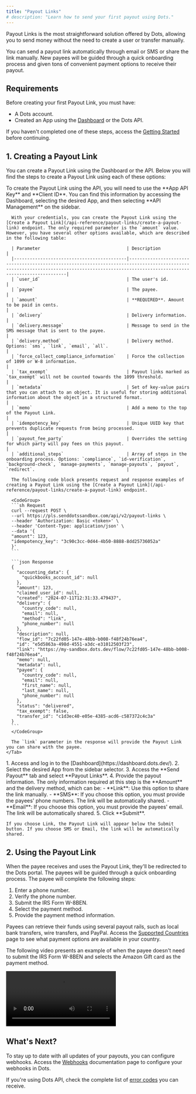 ```yaml
---
title: "Payout Links"
# description: "Learn how to send your first payout using Dots."
---
```


Payout Links is the most straightforward solution offered by Dots, allowing you to send money without the need to create a user or transfer manually. 

You can send a payout link automatically through email or SMS or share the link manually. New payees will be guided through a quick onboarding process and given tons of convenient payment options to receive their payout.

## Requirements

Before creating your first Payout Link, you must have:

- A Dots account.
- Created an App using the [Dashboard](https://dashboard.dots.dev/) or the Dots API.

If you haven't completed one of these steps, access the [Getting Started](/guides/getting-started) before continuing.

## 1. Creating a Payout Link

You can create a Payout Link using the Dashboard or the API. Below you will find the steps to create a Payout Link using each of these options:

<Tabs>
  <Tab title="API">
      To create the Payout Link using the API, you will need to use the **App API Key** and **Client ID**. You can find this information by accessing the Dashboard, selecting the desired App, and then selecting **API Management** on the sidebar. 
      
      With your credentials, you can create the Payout Link using the [Create a Payout Link](/api-reference/payout-links/create-a-payout-link) endpoint. The only required parameter is the `amount` value. However, you have several other options available, which are described in the following table:

      | Parameter                                 | Description                                                                                                                                                                              |
      |-------------------------------------------|------------------------------------------------------------------------------------------------------------------------------------------------------------------------------------------|
      | `user_id`                                 | The user's id.                                                                                                                                                                            |
      | `payee`                                   | The payee.                                                                                                                                                                                |
      | `amount`                                  | **REQUIRED**. Amount to be paid in cents.                                                                                                                                                 |
      | `delivery`                                | Delivery information.                                                                                                                                                                     |
      | `delivery.message`                        | Message to send in the SMS message that is sent to the payee.                                                                                                                                                    |
      | `delivery.method`                         | Delivery method. Options: `sms`, `link`, `email`, `all`.                                                                                                          |
      | `force_collect_compliance_information`    | Force the collection of 1099 or W-8 information.                                                                                                                                          |
      | `tax_exempt`                              | Payout links marked as `tax_exempt` will not be counted towards the 1099 threshold.                                                                                                        |
      | `metadata`                                | Set of key-value pairs that you can attach to an object. It is useful for storing additional information about the object in a structured format.                                           |
      | `memo`                                    | Add a memo to the top of the Payout Link.                                                                                                                                                  |
      | `idempotency_key`                         | Unique UUID key that prevents duplicate requests from being processed.                                                                                                                     |
      | `payout_fee_party`                        | Overrides the setting for which party will pay fees on this payout.                                                                                                                        |
      | `additional_steps`                        | Array of steps in the onboarding process. Options: `compliance`, `id-verification`, `background-check`, `manage-payments`, `manage-payouts`, `payout`, `redirect`.                                   |

      The following code block presents request and response examples of creating a Payout Link using the [Create a Payout Link](/api-reference/payout-links/create-a-payout-link) endpoint. 

      <CodeGroup>
      ```sh Request
      curl --request POST \
      --url https://pls.senddotssandbox.com/api/v2/payout-links \
      --header 'Authorization: Basic <token>' \
      --header 'Content-Type: application/json' \
      --data '{
      "amount": 123,
      "idempotency_key": "3c90c3cc-0d44-4b50-8888-8dd25736052a"
      }'
      ```

      ```json Response
      {
        "accounting_data": {
          "quickbooks_account_id": null
        },
        "amount": 123,
        "claimed_user_id": null,
        "created": "2024-07-11T12:31:33.479437",
        "delivery": {
          "country_code": null,
          "email": null,
          "method": "link",
          "phone_number": null
        },
        "description": null,
        "flow_id": "7c22fd05-147e-48bb-b008-f48f24b76ea4",
        "id": "e5d5863a-498d-4551-a3dc-e31012503f23",
        "link": "https://my-sandbox.dots.dev/flow/7c22fd05-147e-48bb-b008-f48f24b76ea4",
        "memo": null,
        "metadata": null,
        "payee": {
          "country_code": null,
          "email": null,
          "first_name": null,
          "last_name": null,
          "phone_number": null
        },
        "status": "delivered",
        "tax_exempt": false,
        "transfer_id": "c1d3ec40-e05e-4385-acd6-c587372c4c3a"
      }
      ```
      </CodeGroup>

      The `link` parameter in the response will provide the Payout Link you can share with the payee.
    </Tab>
  <Tab title="Dashboard">
    1. Access and log in to the [Dashboard](https://dashboard.dots.dev/).
    2. Select the desired App from the sidebar selector. 
    3. Access the **Send Payout** tab and select **Payout Links**.
    4. Provide the payout information. The only information required at this step is the **Amount** and the delivery method, which can be:
        - **Link**: Use this option to share the link manually.
        - **SMS**: If you choose this option, you must provide the payees' phone numbers. The link will be automatically shared.
        - **Email**: If you choose this option, you must provide the payees' email. The link will be automatically shared.
    5. Click **Submit**. 

    If you choose Link, the Payout Link will appear below the Submit button. If you choose SMS or Email, the link will be automatically shared.
  </Tab>
</Tabs>

## 2. Using the Payout Link

When the payee receives and uses the Payout Link, they'll be redirected to the Dots portal. The payees will be guided through a quick onboarding process. The payee will complete the following steps:

1. Enter a phone number.
2. Verify the phone number.
3. Submit the IRS Form W-8BEN. 
4. Select the payment method.
5. Provide the payment method information.

Payees can retrieve their funds using several payout rails, such as local bank transfers, wire transfers, and PayPal. Access the [Supported Countries](/references/supported-countries) page to see what payment options are available in your country.

The following video presents an example of when the payee doesn't need to submit the IRS Form W-8BEN and selects the Amazon Gift card as the payment method.

<Frame>
  <video autoPlay controls>
    <source src="/videos/payout-link-1030-800.mp4" type="video/mp4"/>
    Your browser does not support video tags.
  </video>
</Frame>

## What's Next?

To stay up to date with all updates of your payouts, you can configure webhooks. Access the [Webhooks](/references/webhooks) documentation page to configure your webhooks in Dots.

If you're using Dots API, check the complete list of [error codes](/references/error-codes) you can receive.
